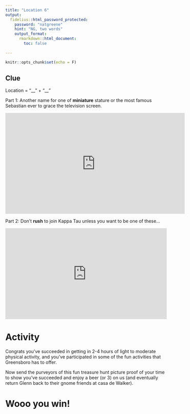 ```yaml
---
title: "Location 6"
output:
  fidelius::html_password_protected:
    password: "natgreene"
    hint: "NG, two words"
    output_format: 
      rmarkdown::html_document:
        toc: false
      
---
```


```r
knitr::opts_chunk$set(echo = F)
```

## Clue

Location = "\_\_" + "\_\_"

Part 1: Another name for one of __miniature__ stature or the most famous Sebastian ever to grace the television screen.

<!-- https://www.youtube.com/watch?v=h-PUW6y4F6c -->

<!-- <div style="position: relative; width: 100%; padding-bottom: 56.25%;"> -->
<!-- <iframe style="position:absolute; width:100%; height:100%;" -->
<!-- src="https://www.youtube.com/embed/nJbzaucN1gg" -->
<!-- frameborder="0"></iframe> -->
<!-- </div> -->


<iframe width="560" height="315" src="https://www.youtube.com/embed/nJbzaucN1gg" title="YouTube video player" frameborder="0" allow="accelerometer; autoplay; clipboard-write; encrypted-media; gyroscope; picture-in-picture" allowfullscreen></iframe>

Part 2: Don't __rush__ to join Kappa Tau unless you want to be one of these...

<!-- https://www.youtube.com/watch?v=RdxyvyB2Uv0 -->

<div style="position: relative; width: 100%; padding-bottom: 56.25%;">
<iframe style="position:absolute; width:100%; height:100%;"
src="https://www.youtube.com/embed/RdxyvyB2Uv0"
frameborder="0"></iframe>
</div>

<!-- <iframe width="560" height="315" src="https://www.youtube.com/embed/RdxyvyB2Uv0" title="YouTube video player" frameborder="0" allow="accelerometer; autoplay; clipboard-write; encrypted-media; gyroscope; picture-in-picture" allowfullscreen></iframe> -->


# Activity

Congrats you've succeeded in getting in 2-4 hours of light to moderate physical activity, and you've participated in some of the fun activities that Greensboro has to offer.

Now send the purveyors of this fun treasure hunt picture proof of your time to show you've succeeded and enjoy a beer (or 3) on us (and eventually return Glenn back to their gnome friends at casa de Walker).


# Wooo you win!